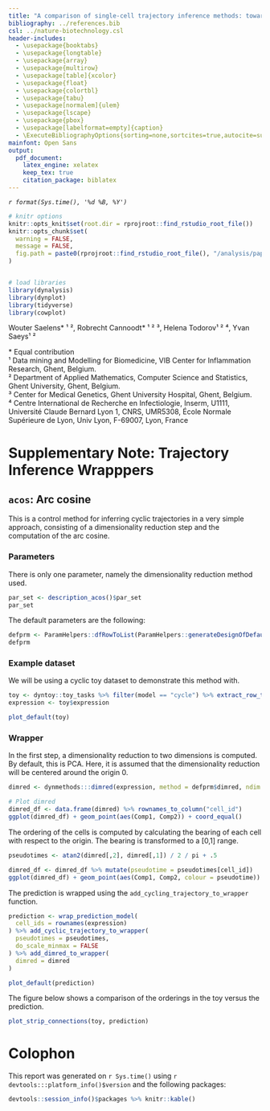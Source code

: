 ```yaml
---
title: "A comparison of single-cell trajectory inference methods: towards more accurate and robust tools"
bibliography: ../references.bib
csl: ../nature-biotechnology.csl
header-includes:
  - \usepackage{booktabs}
  - \usepackage{longtable}
  - \usepackage{array}
  - \usepackage{multirow}
  - \usepackage[table]{xcolor}
  - \usepackage{float}
  - \usepackage{colortbl}
  - \usepackage{tabu}
  - \usepackage[normalem]{ulem}
  - \usepackage{lscape}
  - \usepackage{pbox}
  - \usepackage[labelformat=empty]{caption}
  - \ExecuteBibliographyOptions{sorting=none,sortcites=true,autocite=superscript,autopunct=false}
mainfont: Open Sans
output: 
  pdf_document: 
    latex_engine: xelatex
    keep_tex: true
    citation_package: biblatex
---
```



*`r format(Sys.time(), '%d %B, %Y')`*

```r
# knitr options
knitr::opts_knit$set(root.dir = rprojroot::find_rstudio_root_file())
knitr::opts_chunk$set(
  warning = FALSE,
  message = FALSE,
  fig.path = paste0(rprojroot::find_rstudio_root_file(), "/analysis/paper/supp_notes/.scratch/")
)


# load libraries
library(dynalysis)
library(dynplot)
library(tidyverse)
library(cowplot)
```
Wouter Saelens* ¹ ², Robrecht Cannoodt* ¹ ² ³, Helena Todorov¹ ² ⁴, Yvan Saeys¹ ²


\* Equal contribution  
¹ Data mining and Modelling for Biomedicine, VIB Center for Inflammation Research, Ghent, Belgium.  
² Department of Applied Mathematics, Computer Science and Statistics, Ghent University, Ghent, Belgium.  
³ Center for Medical Genetics, Ghent University Hospital, Ghent, Belgium.  
⁴ Centre International de Recherche en Infectiologie, Inserm, U1111, Université Claude Bernard Lyon 1, CNRS, UMR5308, École Normale Supérieure de Lyon, Univ Lyon, F-69007, Lyon, France

# Supplementary Note: Trajectory Inference Wrapppers

## `acos`: Arc cosine
This is a control method for inferring cyclic trajectories in a very simple approach,
consisting of a dimensionality reduction step and the computation of the arc cosine.

### Parameters
There is only one parameter, namely the dimensionality reduction method used.
```r
par_set <- description_acos()$par_set
par_set
```

The default parameters are the following:
```r
defprm <- ParamHelpers::dfRowToList(ParamHelpers::generateDesignOfDefaults(par_set, trafo = TRUE), par_set, 1)
defprm
```

### Example dataset
We will be using a cyclic toy dataset to demonstrate this method with.

```r
toy <- dyntoy::toy_tasks %>% filter(model == "cycle") %>% extract_row_to_list(row_id = 2)
expression <- toy$expression

plot_default(toy)
```

### Wrapper
In the first step, a dimensionality reduction to two dimensions is computed. By default, this is PCA. 
Here, it is assumed that the dimensionality reduction will be centered around the origin 0.

```r
dimred <- dynmethods:::dimred(expression, method = defprm$dimred, ndim = 2)

# Plot dimred
dimred_df <- data.frame(dimred) %>% rownames_to_column("cell_id")
ggplot(dimred_df) + geom_point(aes(Comp1, Comp2)) + coord_equal()

```

The ordering of the cells is computed by calculating the bearing of each cell with respect to the origin. The bearing is transformed to a [0,1] range.

```r
pseudotimes <- atan2(dimred[,2], dimred[,1]) / 2 / pi + .5

dimred_df <- dimred_df %>% mutate(pseudotime = pseudotimes[cell_id])
ggplot(dimred_df) + geom_point(aes(Comp1, Comp2, colour = pseudotime)) + coord_equal() + viridis::scale_color_viridis()
```

The prediction is wrapped using the `add_cycling_trajectory_to_wrapper` function. 
```r
prediction <- wrap_prediction_model(
  cell_ids = rownames(expression)
) %>% add_cyclic_trajectory_to_wrapper(
  pseudotimes = pseudotimes,
  do_scale_minmax = FALSE
) %>% add_dimred_to_wrapper(
  dimred = dimred
)

plot_default(prediction)
```

The figure below shows a comparison of the orderings in the toy versus the prediction.
```r
plot_strip_connections(toy, prediction)
```

# Colophon
This report was generated on `r Sys.time()` using `r devtools:::platform_info()$version` and the following packages:
```r
devtools::session_info()$packages %>% knitr::kable()
```

